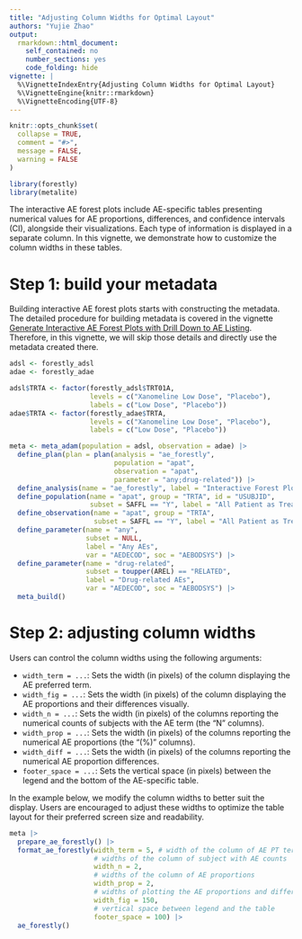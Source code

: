 ```yaml
---
title: "Adjusting Column Widths for Optimal Layout"
authors: "Yujie Zhao"
output:
  rmarkdown::html_document:
    self_contained: no
    number_sections: yes
    code_folding: hide
vignette: |
  %\VignetteIndexEntry{Adjusting Column Widths for Optimal Layout}
  %\VignetteEngine{knitr::rmarkdown}
  %\VignetteEncoding{UTF-8}
---
```


```r
knitr::opts_chunk$set(
  collapse = TRUE,
  comment = "#>",
  message = FALSE,
  warning = FALSE
)
```

```r
library(forestly)
library(metalite)
```

The interactive AE forest plots include AE-specific tables presenting numerical values for AE proportions, differences, and confidence intervals (CI), alongside their visualizations. Each type of information is displayed in a separate column. In this vignette, we demonstrate how to customize the column widths in these tables.

# Step 1: build your metadata

Building interactive AE forest plots starts with constructing the metadata. The detailed procedure for building metadata is covered in the vignette [Generate Interactive AE Forest Plots with Drill Down to AE Listing](https://merck.github.io/forestly/articles/forestly.html). Therefore, in this vignette, we will skip those details and directly use the metadata created there. 

```r
adsl <- forestly_adsl
adae <- forestly_adae

adsl$TRTA <- factor(forestly_adsl$TRT01A, 
                    levels = c("Xanomeline Low Dose", "Placebo"), 
                    labels = c("Low Dose", "Placebo"))
adae$TRTA <- factor(forestly_adae$TRTA, 
                    levels = c("Xanomeline Low Dose", "Placebo"), 
                    labels = c("Low Dose", "Placebo"))

meta <- meta_adam(population = adsl, observation = adae) |>
  define_plan(plan = plan(analysis = "ae_forestly", 
                          population = "apat",
                          observation = "apat", 
                          parameter = "any;drug-related")) |>
  define_analysis(name = "ae_forestly", label = "Interactive Forest Plot") |>
  define_population(name = "apat", group = "TRTA", id = "USUBJID",
                    subset = SAFFL == "Y", label = "All Patient as Treated") |>
  define_observation(name = "apat", group = "TRTA", 
                     subset = SAFFL == "Y", label = "All Patient as Treated") |>
  define_parameter(name = "any", 
                   subset = NULL,
                   label = "Any AEs", 
                   var = "AEDECOD", soc = "AEBODSYS") |>
  define_parameter(name = "drug-related", 
                   subset = toupper(AREL) == "RELATED",
                   label = "Drug-related AEs", 
                   var = "AEDECOD", soc = "AEBODSYS") |>  
  meta_build()
```


# Step 2: adjusting column widths

Users can control the column widths using the following arguments:

- `width_term = ...`: Sets the width (in pixels) of the column displaying the AE preferred term.
- `width_fig = ...`: Sets the width (in pixels) of the column displaying the AE proportions and their differences visually.
- `width_n = ...`: Sets the width (in pixels) of the columns reporting the numerical counts of subjects with the AE term (the "N" columns).
- `width_prop = ...`: Sets the width (in pixels) of the columns reporting the numerical AE proportions (the "(%)" columns).
- `width_diff = ...`: Sets the width (in pixels) of the columns reporting the numerical AE proportion differences.
- `footer_space = ...`: Sets the vertical space (in pixels) between the legend and the bottom of the AE-specific table.

In the example below, we modify the column widths to better suit the display. Users are encouraged to adjust these widths to optimize the table layout for their preferred screen size and readability.

```r
meta |>
  prepare_ae_forestly() |>
  format_ae_forestly(width_term = 5, # width of the column of AE PT term
                     # widths of the column of subject with AE counts
                     width_n = 2, 
                     # widths of the column of AE proportions
                     width_prop = 2, 
                     # widths of plotting the AE proportions and differences
                     width_fig = 150, 
                     # vertical space between legend and the table
                     footer_space = 100) |>
  ae_forestly()
```